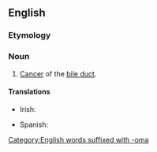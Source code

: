 ==English==

===Etymology===
{{prefix|cholangio|carcinoma|lang=en}}

===Noun===
{{wikipedia}}
{{en-noun|s|cholangiocarcinomata}}

# {{lb|en|pathology}} [[cancer|Cancer]] of the [[bile duct]].

====Translations====
{{trans-top|pathology: cancer of the bile duct}}
* Irish: {{t|ga|ailse dhucht an domlais|f}}
{{trans-mid}}
* Spanish: {{t|es|colangiocarcinoma}}
{{trans-bottom}}

[[Category:English words suffixed with -oma]]
